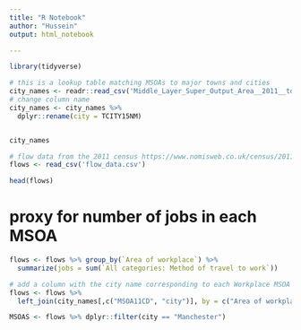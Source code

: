 ```yaml
---
title: "R Notebook"
author: "Hussein"
output: html_notebook

---
```




```r
library(tidyverse)

# this is a lookup table matching MSOAs to major towns and cities
city_names <- readr::read_csv('Middle_Layer_Super_Output_Area__2011__to_Major_Towns_and_Cities__December_2015__Lookup_in_England_and_Wales.csv') 
# change column name
city_names <- city_names %>% 
  dplyr::rename(city = TCITY15NM)



```
```r
city_names
```

```r
# flow data from the 2011 census https://www.nomisweb.co.uk/census/2011/bulk/rOD1
flows <- read_csv('flow_data.csv')
```


```r
head(flows)
```

# proxy for number of jobs in each MSOA


```r
flows <- flows %>% group_by(`Area of workplace`) %>%
  summarize(jobs = sum(`All categories: Method of travel to work`))
```
```r

# add a column with the city name corresponding to each Workplace MSOA
flows <- flows %>% 
  left_join(city_names[,c("MSOA11CD", "city")], by = c("Area of workplace" = "MSOA11CD")) 
```

```r
MSOAS <- flows %>% dplyr::filter(city == "Manchester")
```


